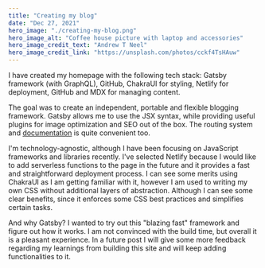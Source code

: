 ```yaml
---
title: "Creating my blog"
date: "Dec 27, 2021"
hero_image: "./creating-my-blog.png"
hero_image_alt: "Coffee house picture with laptop and accessories"
hero_image_credit_text: "Andrew T Neel"
hero_image_credit_link: "https://unsplash.com/photos/cckf4TsHAuw"
---
```


I have created my homepage with the following tech stack:
Gatsby framework (with GraphQL), GitHub, ChakraUI for styling, Netlify for deployment, GitHub and MDX for managing content. 

The goal was to create an independent, portable and flexible blogging framework.
Gatsby allows me to use the JSX syntax, while providing useful plugins for image optimization and SEO out of the box.
The routing system and [documentation](https://www.gatsbyjs.com/docs/tutorial/) is quite convenient too.

I'm technology-agnostic, although I have been focusing on JavaScript frameworks and libraries recently. I've selected Netlify because I would like to add serverless functions to the page in the future and it provides a fast and 
straightforward deployment process. I can see some merits using ChakraUI as I am getting familiar with it, however I am used to writing my own CSS without additional layers of abstraction. Although I can see some clear benefits, since it enforces some CSS best practices and simplifies certain tasks.

And why Gatsby? I wanted to try out this "blazing fast" framework and figure out how it works. I am not convinced with the build time, but overall it is a pleasant experience.
In a future post I will give some more feedback regarding my learnings from building this site and will keep adding functionalities to it.